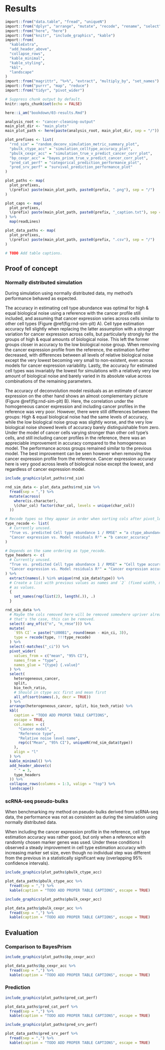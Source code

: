 # Results

```r
import::from("data.table", "fread", "uniqueN")
import::from("dplyr", "arrange", "mutate", "recode", "rename", "select")
import::from("here", "here")
import::from("knitr", "include_graphics", "kable")
import::from(
  "kableExtra",
  "add_header_above",
  "collapse_rows",
  "kable_minimal",
  "kable_styling",
  "kbl",
  "landscape"
)
import::from("magrittr", "%>%", "extract", "multiply_by", "set_names")
import::from("purrr", "map", "reduce")
import::from("tidyr", "pivot_wider")

# Suppress chunk output by default.
knitr::opts_chunk$set(echo = FALSE)

here::i_am("bookdown/03-results.Rmd")

analysis_root <- "cancer-cleaning-output"
main_plot_dir <- "main_plots"
main_plot_path <- here(paste(analysis_root, main_plot_dir, sep = "/"))

plot_prefixes <- list(
  "rnd_sim" = "random_deconv_simulation_metric_summary_plot",
  "pbulk_ctype_acc" = "simulation_celltype_accuracy_plot",
  "pbulk_cexpr_acc" = "simulation_true_v_predict_cancer_corr_plot",
  "bp_cexpr_acc" = "bayes_prism_true_v_predict_cancer_corr_plot",
  "pred_cat_perf" = "categorical_prediction_performance_plot",
  "pred_srv_perf" = "survival_prediction_performance_plot"
)

plot_paths <- map(
  plot_prefixes,
  \(prefix) paste(main_plot_path, paste0(prefix, ".png"), sep = "/")
)

plot_caps <- map(
  plot_prefixes,
  \(prefix) paste(main_plot_path, paste0(prefix, "_caption.txt"), sep = "/")
) %>%
  map(readLines)

plot_data_paths <- map(
  plot_prefixes,
  \(prefix) paste(main_plot_path, paste0(prefix, ".csv"), sep = "/")
)

# TODO Add table captions.
```

## Proof of concept

### Normally distributed simulation

During simulation using normally distributed data, my method's performance
behaved as expected.

<!-- TODO Rephrase this as groups having more technical noise. -->

<!-- FIXME Do I need to talk about cell type estimation accuracy at all? Is
mentioning the drop due to cancer splitting & pointing at supplementary enough?
-->

The accuracy in estimating cell type abundance was optimal for high & equal
biological noise using a reference with the cancer profile still included, and
assuming that cancer expression varies across cells similar to other cell types
(Figure \@ref(fig:rnd-sim-plt) A). Cell type estimation accuracy fell slightly
when replacing the latter assumption with a stronger variation for cancer
expression across cells, but particularly strongly for the groups of high &
equal amounts of biological noise. This left the former groups closer in
accuracy to the low biological noise group. When removing the cancer expression
profile from the reference, the estimation further decreased, with differences
between all levels of relative biological noise except the very lowest becoming
very small to non-existent, even across models for cancer expression
variability. Lastly, the accuracy for estimated cell types was invariably the
lowest for simulations with a relatively very low amount of biological noise and
barely varied in its absolute value across combinations of the remaining
parameters.

The accuracy of deconvolution model residuals as an estimate of cancer
expression on the other hand shows an almost complementary picture (Figure
\@ref(fig:rnd-sim-plt) B). Here, the correlation under the homogeneous cancer
expression and including cancer profiles in the reference was very poor.
However, there were still differences between the groups: High & equal
biological noise had the same levels of accuracy, while the low biological noise
group was slightly worse, and the very low biological noise showed levels of
accuracy barely distinguishable from zero. Under the model of cancer cells
varying stronger than other cell type's cells, and still including cancer
profiles in the reference, there was an appreciable improvement in accuracy
compared to the homogeneous model. The performance across groups remained
similar to the previous model. The best improvement can be seen however when
removing the cancer expression profile from the reference. Cancer expression
accuracy here is very good across levels of biological noise except the lowest,
and regardless of cancer expression model.

```r
include_graphics(plot_paths$rnd_sim)
```

```r
rnd_sim_data <- plot_data_paths$rnd_sim %>%
  fread(sep = ",") %>%
  mutate(across(
    where(is.character),
    \(char_col) factor(char_col, levels = unique(char_col))
  ))

# Recode types so they appear in order when sorting cols after pivot_longer.
type_recode <- list(
  # Currently unused.
  "True vs. predicted Cell type abundance 1 / RMSE" = "a ctype_abundances",
  "Cancer expression vs. Model residuals R²" = "b cancer_accuracy"
)

# Depends on the same ordering as type_recode.
type_headers <- c(
  # Currently unused.
  "True vs. predicted Cell type abundance 1 / RMSE" = "Cell type accurracy, $1 / RMSE$",
  "Cancer expression vs. Model residuals R²" = "Cancer expression accurracy $\\rho$"
) %>%
  extract(names(.) %in% unique(rnd_sim_data$type)) %>%
  # Create a list with previous values as names and `2` (fixed width, mean & ci)
  # as values.
  {
    set_names(rep(list(2), length(.)), .)
  }

rnd_sim_data %>%
  # Maybe the cols removed here will be removed somewhere upriver already. If
  # that's the case, this can be removed.
  select(-any_of(c("n", "n_rmse"))) %>%
  mutate(
    `95% CI` = paste("\U00B1", round(mean - min_ci, 3)),
    type = recode(type, !!!type_recode)
  ) %>%
  select(-matches("_ci")) %>%
  pivot_wider(
    values_from = c("mean", "95% CI"),
    names_from = "type",
    names_glue = "{type} {.value}"
  ) %>%
  select(
    heterogeneous_cancer,
    split,
    bio_tech_ratio,
    # Should in ctype acc first and mean first
    all_of(sort(names(.), decr = TRUE))
  ) %>%
  arrange(heterogeneous_cancer, split, bio_tech_ratio) %>%
  kbl(
    caption = "TODO ADD PROPER TABLE CAPTIONS",
    escape = TRUE,
    col.names = c(
      "Cancer model",
      "Reference type",
      "Relative noise level name",
      rep(c("Mean", "95% CI"), uniqueN(rnd_sim_data$type))
    ),
    align = "l"
  ) %>%
  kable_minimal() %>%
  add_header_above(c(
    " " = 3,
    type_headers
  )) %>%
  collapse_rows(columns = 1:3, valign = "top") %>%
  landscape()
```

### scRNA-seq pseudo-bulks

When benchmarking my method on pseudo-bulks derived from scRNA-seq data,
the performance was not as consistent as during the simulation using normally
distributed data.

<!-- TODO Remove transcript QC from plots and analysis. As far as I can tell
it's not relevant. -->

When including the cancer expression profile in the reference, cell type
estimation accuracy was rather good, but only when a reference with randomly
chosen marker genes was used. Under these conditions I observed a steady
improvement in cell type estimation accuracy with increasing marker set size,
even though no individual step was different from the previous in a
statistically significant way (overlapping 95% confidence intervals).

```r
include_graphics(plot_paths$pbulk_ctype_acc)
```

```r
plot_data_paths$pbulk_ctype_acc %>%
  fread(sep = ",") %>%
  kable(caption = "TODO ADD PROPER TABLE CAPTIONS", escape = TRUE)
```

```r
include_graphics(plot_paths$pbulk_cexpr_acc)
```

```r
plot_data_paths$pbulk_cexpr_acc %>%
  fread(sep = ",") %>%
  kable(caption = "TODO ADD PROPER TABLE CAPTIONS", escape = TRUE)
```

## Evaluation

### Comparison to BayesPrism

<!-- TODO Mention the number of genes on which comparisons are based for
BayesPrism. -->

```r
include_graphics(plot_paths$bp_cexpr_acc)
```

```r
plot_data_paths$bp_cexpr_acc %>%
  fread(sep = ",") %>%
  kable(caption = "TODO ADD PROPER TABLE CAPTIONS", escape = TRUE)
```

### Prediction

```r
include_graphics(plot_paths$pred_cat_perf)
```

```r
plot_data_paths$pred_cat_perf %>%
  fread(sep = ",") %>%
  kable(caption = "TODO ADD PROPER TABLE CAPTIONS", escape = TRUE)
```

```r
include_graphics(plot_paths$pred_srv_perf)
```

```r
plot_data_paths$pred_srv_perf %>%
  fread(sep = ",") %>%
  kable(caption = "TODO ADD PROPER TABLE CAPTIONS", escape = TRUE)
```
